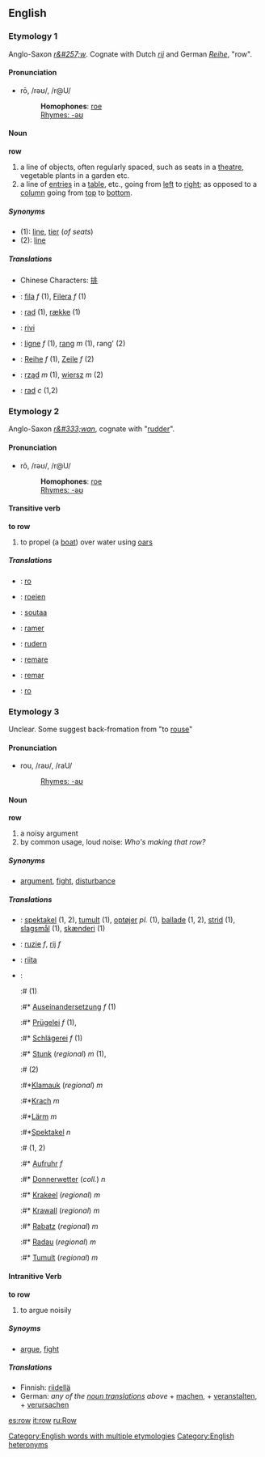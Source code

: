 ==English==
===Etymology 1===
Anglo-Saxon ''[[r&#257;w]]''. Cognate with Dutch ''[[rij]]'' and German ''[[Reihe]]'', "row".
====Pronunciation====
*rō, /rəʊ/, /r@U/
*:'''Homophones''': [[roe]]
*:[[Rhymes:English:-əʊ|Rhymes: -əʊ]]

====Noun====
'''row'''

# a line of objects, often regularly spaced, such as seats in a [[theatre]], vegetable plants in a garden etc.
# a line of [[entry|entries]] in a [[table]], etc., going from [[left]] to [[right]]; as opposed to a [[column]] going from [[top]] to [[bottom]].

=====Synonyms=====
*(1): [[line]], [[tier]] (''of seats'')
*(2): [[line]]

=====Translations=====
* Chinese Characters: [[排]]
* {{ca}}: [[fila]] ''f'' (1), [[Filera]] ''f'' (1)
* {{da}}: [[rad#Danish|rad]] (1), [[række]] (1)
* {{fi}}: [[rivi]]
* {{fr}}: [[ligne]] ''f'' (1), [[rang#French|rang]] ''m'' (1), rang' (2)
* {{de}}: [[Reihe]] ''f'' (1), [[Zeile]] ''f'' (2)
* {{pl}}: [[rząd]] ''m'' (1), [[wiersz]] ''m'' (2)
* {{sv}}: [[rad]] ''c'' (1,2)

===Etymology 2===
Anglo-Saxon ''[[r&#333;wan]]'', cognate with "[[rudder]]".

====Pronunciation====
*rō, /rəʊ/, /r@U/
*:'''Homophones''': [[roe]]
*:[[Rhymes:English:-əʊ|Rhymes: -əʊ]]

====Transitive verb====
'''to row'''
# to propel (a [[boat]]) over water using [[oars]]

=====Translations=====
* {{da}}: [[ro]]
* {{nl}}: [[roeien]]
* {{fi}}: [[soutaa]]
* {{fr}}: [[ramer]]
* {{de}}: [[rudern]]
* {{it}}: [[remare]]
* {{es}}: [[remar]]
* {{sv}}: [[ro]]

===Etymology 3===
Unclear. Some suggest back-fromation from "to [[rouse]]"
====Pronunciation====
*rou, /raʊ/, /raU/
*:[[Rhymes:English:-aʊ|Rhymes: -aʊ]]

====Noun====
'''row'''
# a noisy argument
# by common usage, loud noise: ''Who's making that row?''

=====Synonyms=====
*[[argument]], [[fight]], [[disturbance]]

=====Translations=====
* {{da}}: [[spektakel]] (1, 2), [[tumult]] (1), [[optøjer]] ''pl.'' (1), [[ballade]] (1, 2), [[strid]] (1), [[slagsmål]] (1), [[skænderi]] (1)
* {{nl}}: [[ruzie]] ''f'', [[rij]] ''f''
* {{fi}}: [[riita]]
* {{de}}: 
*:# (1)
*:#* [[Auseinandersetzung]] ''f'' (1)
*:#* [[Prügelei]] ''f'' (1),
*:#* [[Schlägerei]] ''f'' (1)
*:#* [[Stunk]] (''regional'') ''m'' (1),
*:# (2)
*:#*[[Klamauk]] (''regional'') ''m''  
*:#*[[Krach]] ''m'' 
*:#*[[Lärm]] ''m'' 
*:#*[[Spektakel]] ''n'' 
*:# (1, 2)
*:#* [[Aufruhr]] ''f'' 
*:#* [[Donnerwetter]] (''coll.'') ''n''  
*:#* [[Krakeel]] (''regional'') ''m'' 
*:#* [[Krawall]] (''regional'') ''m'' 
*:#* [[Rabatz]] (''regional'') ''m''
*:#* [[Radau]] (''regional'') ''m'' 
*:#* [[Tumult]] (''regional'') ''m''

====Intranitive Verb====
'''to row'''

# to argue noisily

=====Synoyms=====
*[[argue]], [[fight]]

=====Translations=====
* Finnish: [[riidellä]]
* German: ''any of the [[#Translations_3|noun translations]] above'' + [[machen]], + [[veranstalten]], + [[verursachen]]

[[Category:English words with multiple etymologies]]
[[Category:English heteronyms]]

[[es:row]]
[[it:row]]
[[ru:Row]]